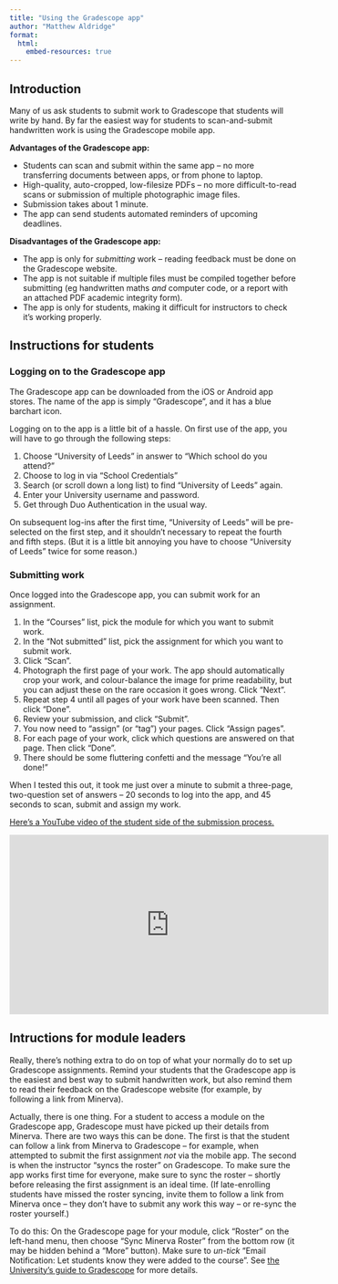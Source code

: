 ```yaml
---
title: "Using the Gradescope app"
author: "Matthew Aldridge"
format:
  html:
    embed-resources: true
---
```


## Introduction

Many of us ask students to submit work to Gradescope that students will write by hand. By far the easiest way for students to scan-and-submit handwritten work is using the Gradescope mobile app.

**Advantages of the Gradescope app:**

* Students can scan and submit within the same app -- no more transferring documents between apps, or from phone to laptop.
* High-quality, auto-cropped, low-filesize PDFs -- no more difficult-to-read scans or submission of multiple photographic image files.
* Submission takes about 1 minute.
* The app can send students automated reminders of upcoming deadlines.

**Disadvantages of the Gradescope app:**

* The app is only for *submitting* work -- reading feedback must be done on the Gradescope website.
* The app is not suitable if multiple files must be compiled together before submitting (eg handwritten maths *and* computer code, or a report with an attached PDF academic integrity form).
* The app is only for students, making it difficult for instructors to check it's working properly.

## Instructions for students

### Logging on to the Gradescope app

The Gradescope app can be downloaded from the iOS or Android app stores. The name of the app is simply "Gradescope", and it has a blue barchart icon.
 
Logging on to the app is a little bit of a hassle. On first use of the app, you will have to go through the following steps:

1. Choose "University of Leeds" in answer to "Which school do you attend?"
2. Choose to log in via "School Credentials"
3. Search (or scroll down a long list) to find "University of Leeds" again.
4. Enter your University username and password.
5. Get through Duo Authentication in the usual way.

On subsequent log-ins after the first time, "University of Leeds" will be pre-selected on the first step, and it shouldn't necessary to repeat the fourth and fifth steps. (But it is a little bit annoying you have to choose "University of Leeds" twice for some reason.)
 
### Submitting work

Once logged into the Gradescope app, you can submit work for an assignment.

1. In the "Courses" list, pick the module for which you want to submit work.
2. In the "Not submitted" list, pick the assignment for which you want to submit work.
3. Click "Scan".
4. Photograph the first page of your work. The app should automatically crop your work, and colour-balance the image for prime readability, but you can adjust these on the rare occasion it goes wrong. Click "Next".
5. Repeat step 4 until all pages of your work have been scanned. Then click "Done".
6. Review your submission, and click "Submit".
7. You now need to "assign" (or "tag") your pages. Click "Assign pages".
8. For each page of your work, click which questions are answered on that page. Then click "Done".
9. There should be some fluttering confetti and the message "You're all done!"

When I tested this out, it took me just over a minute to submit a three-page, two-question set of answers -- 20 seconds to log into the app, and 45 seconds to scan, submit and assign my work.

[Here's a YouTube video of the student side of the submission process.](https://www.youtube.com/embed/VntgvJimbvc)

<div class="quarto-video ratio ratio-16x9">
<iframe data-external="1" width="560" height="315" src="https://www.youtube.com/embed/VntgvJimbvc?si=TKS9gQheyufklpUN" title="YouTube video player" frameborder="0" allow="accelerometer; autoplay; clipboard-write; encrypted-media; gyroscope; picture-in-picture; web-share" allowfullscreen></iframe>
</div>

## Intructions for module leaders

Really, there's nothing extra to do on top of what your normally do to set up Gradescope assignments. Remind your students that the Gradescope app is the easiest and best way to submit handwritten work, but also remind them to read their feedback on the Gradescope website (for example, by following a link from Minerva).

Actually, there is one thing. For a student to access a module on the Gradescope app, Gradescope must have picked up their details from Minerva. There are two ways this can be done. The first is that the student can follow a link from Minerva to Gradescope -- for example, when attempted to submit the first assignment *not* via the mobile app. The second is when the instructor "syncs the roster" on Gradescope. To make sure the app works first time for everyone, make sure to sync the roster -- shortly before releasing the first assignment is an ideal time. (If late-enrolling students have missed the roster syncing, invite them to follow a link from Minerva once -- they don't have to submit any work this way -- or re-sync the roster yourself.)

To do this: On the Gradescope page for your module, click "Roster" on the left-hand menu, then choose "Sync Minerva Roster" from the bottom row (it may be hidden behind a "More" button). Make sure to *un-tick* "Email Notification: Let students know they were added to the course". See [the University's guide to Gradescope](https://desystemshelp.leeds.ac.uk/gradescope-staff/setting-up-your-gradescope-course/) for more details.